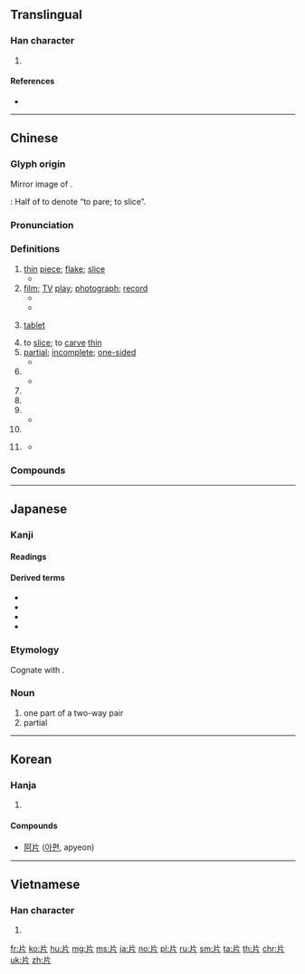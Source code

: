 {{character info/new}}
==Translingual==
{{stroke order|type=animate}}

===Han character===
{{Han char|rn=91|rad=片|as=00|sn=4|four=22027|canj=LLML,LLMN}}

# {{mul-kangxi radical-def}}

====References====
* {{Han ref|kx=0692.360|dkj=19813|dj=1105.250|hdz=32014.010|uh=7247|ud=29255|bh=A4F9|bd=42233}}

----

==Chinese==
{{zh-forms}}

===Glyph origin===
{{Han etym}}
Mirror image of {{och-l|爿|id=1|piece}}.

''{{w|Shuowen}}'': Half of {{zh-l|*木|wood; tree}} to denote “to pare; to slice”.

===Pronunciation===
{{zh-pron
|m=piàn,piān,er=y,2er=y
|m_note=piān - colloquial variant used in the sense “thin piece”, especially an electronic item, such as films, photographs, discs
|c=pin3,pin3-2
|h=pfs=phién/phien
|md=piéng
|mn=phìⁿ/phiàn
|mn_note=phìⁿ - vernacular; phiàn - literary
|w=2phi
|mc=y
|oc=y
|ma=y
|cat=n,cls
}}

===Definitions===
{{zh-hanzi}}

# [[thin]] [[piece]]; [[flake]]; [[slice]]
#* {{zh-x|片子|flake, small piece}}
# [[film]]; [[TV]] [[play]]; [[photograph]]; [[record]]
#* {{zh-x|影片|film, movie}}
#* {{zh-x|片{piān}子|film, movie, film reel}}
# {{lb|zh|medicine}} [[tablet]]
# to [[slice]]; to [[carve]] [[thin]]
# [[partial]]; [[incomplete]]; [[one-sided]]
#* {{zh-x|片面|unilateral, one-sided}}
# {{zh-classifier|[[slice]]s}}
#* {{zh-x|一 片 面包|a slice of bread}}
# {{zh-classifier|[[flat]] [[object]]s such as [[leave]]s and [[piece]]s of paper}}
# {{zh-classifier|small non[[spherical]] [[medicinal]] objects such as [[pill]]s, [[tablet]]s}}
# {{zh-classifier|[[tract]]s of [[land]] and [[area]]s of [[water]]}}
#* {{zh-x|望 著 海 一 片　滿懷 倦　無淚 也 無言|Gazing at the sea, tired, without tears or words|C-LIT|ref='''1984''', {{w2|zh|梅艷芳}}, {{w2|zh|似水流年 (歌曲)|似水流年}}}}
# {{zh-classifier|[[CD]]s, [[movie]]s and [[DVD]]s}}
# {{lb|zh|used with numeral {{zh-l|*一}}}} {{zh-classifier|[[scenario]]s, [[scene]]s, [[feeling]]s, [[atmosphere]]s, [[sound]]s, [[cloud]]s}}
#* {{zh-x|為何 我 心 一片 空虛|Why is my heart a '''tract''' of emptiness?|C-LIT|ref='''1983''', {{w2|zh|陳百強}}, {{w2|zh|偏偏喜歡你 (專輯)|偏偏喜歡你}}}}

===Compounds===
{{zh-der|一片苦心|亮片|一片聲|娛樂片|乾篾片|彩色片|一片冰心|吃瓦片兒|古裝片|喜劇片|大陸片|保險刀片|乾片|一片汪洋|彈片|咭片|上片|名片|一片石|來令片|一片至誠|一鱗片甲|功夫片|一片痴心|一片婆心|三級片|卡片|切片檢查|土篾片|劇情影片|像片|影片|彩色正片|半日片刻|底片|一片|幻燈片|倒片|布面相片|卡片軟體|一片赤心|圖片|崑山片玉|尿片|寸善片長|寫實片|回片|喉片|安全刀片|卡片碼|動作片|冰片|丫頭片子|一片丹心|一片真心|吉光片羽|刀片|國片|動畫片|商業影片|唱片|京片子|一片散沙|一片宮商|卡片目錄|切片|兩片罐|亂言片楮|片兒湯|港片|歌舞片|片斷|生魚片|片鱗半爪|晶片|玉蘭片|畫片兒|數位唱片|抹片|片言一字|斷片|片接寸附|木偶影片|根椽片瓦|梨花片|拉洋片|批頭竹片|短片|片言折獄|片頭|投影片|片麻岩|火鏈片|片假名|洋芋片|片名|片岩|片言立決|接片|正片|片甲無存|片刻|拉大片|相片光碟|戰爭片|磁片|片霎|片許|碟影片|故事片|照片|片楮|激光唱片|瓦片|片瓦根椽|磁碟片|碟片|拓片|矽晶片|相片|片場|拉片兒湯|片甲不留|打成一片|片刻不離|片商|捲煙畫片|明信片|片柳子|片面之言|片鱗碎甲|片面之詞|片面|片長末技|片長|片語隻辭|片語|片言隻字|片言|片紙隻字|片石千鈞|片甲不存|片瓦無存|片晌|片時|片子|片善|片口張舌|片兒湯話|片兒|片長薄技|灌唱片|病理切片|片甲不回|片語隻字|木片|片言隻語|數字唱片|片雲遮頂|片段|片善小才|消炎片|爛片|燕麥片|毛片|片刻不停|片心|拍片|電視影片|花片|萼片|茫茫一片|隻字片言|製片|預告片|賀年片|立體影片|薄片子嘴|篾片|西片|阿片|薄片子|郵片|鈣片|負片|膠片|雅片鬼|藥片|鐳射唱片|鏡片|系列片|膠片書籍|雷射唱片|西部片|篾片相公|隻字片語|默片|黑白影片|麥片|鴉片罪|鴉片煙|鴉片戰爭|鴉片|魚片|電子卡片|高調照片|錦片|簧片|雅片|首輪片|跑片|飲片|附片|薄片|鐵片大鼓|類比唱片|裂片生殖|翻版片|音樂片|鱗片|軟片|雲片糕|雪片|葉片|隻言片語|錦片前程|開片|鐵片|錄像片|鋼片琴|試片|紀錄片|蘇州片|裂片|香片|紙尿片|紙片}}

----

==Japanese==

===Kanji===
{{ja-kanji|grade=6|rs=片00}}

====Readings====
{{ja-readings
|goon=[[へん]] (hen)
|kanon=[[へん]] (hen)
|kun=[[かた]] (kata), [[ひら]] (hira) {{non-joyo-reading}}
}}

====Derived terms====
* {{ja-r|刀|かたな}}
* {{ja-r|片仮名|かたかな}}
* {{ja-r|片道|かたみち}}
* {{ja-r|片思い|かたおもい}}

===Etymology===
Cognate with {{m|ja|方|tr=kata}}.

===Noun===
{{ja-noun|かた}}

# one part of a two-way pair
# partial

----

==Korean==

===Hanja===
{{ko-hanja|hangeul=편|eumhun=|rv=pyeon|mr=p'yŏn|y=phyen}}

# {{defn|lang=ko|sort=片00}}

====Compounds====
* [[阿片]] ([[아편]], apyeon)

----

==Vietnamese==

===Han character===
{{vi-hantu|[[phiến]], [[phiện]]|rs=片00}}

# {{defn|lang=vi|sort=片00}}

[[Category:CJKV radicals| ]]

[[fr:片]]
[[ko:片]]
[[hu:片]]
[[mg:片]]
[[ms:片]]
[[ja:片]]
[[no:片]]
[[pl:片]]
[[ru:片]]
[[sm:片]]
[[ta:片]]
[[th:片]]
[[chr:片]]
[[uk:片]]
[[zh:片]]